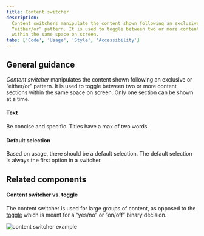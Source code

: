 ```yaml
---
title: Content switcher
description:
  Content switchers manipulate the content shown following an exclusive or
  “either/or” pattern. It is used to toggle between two or more content sections
  within the same space on screen.
tabs: ['Code', 'Usage', 'Style', 'Accessibility']
---
```


## General guidance

_Content switcher_ manipulates the content shown following an exclusive or
“either/or” pattern. It is used to toggle between two or more content sections
within the same space on screen. Only one section can be shown at a time.

#### Text

Be concise and specific. Titles have a max of two words.

#### Default selection

Based on usage, there should be a default selection. The default selection is
always the first option in a switcher.

## Related components

#### Content switcher vs. toggle

The content switcher is used for large groups of content, as opposed to the
[toggle](/components/toggle/code) which is meant for a “yes/no” or “on/off”
binary decision.

<Row>
<Column colLg={8}>

![content switcher example](images/content-switcher-usage-1.png)

</Column>
</Row>
